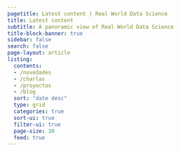 ```yaml
---
pagetitle: Latest content | Real World Data Science
title: Latest content
subtitle: A panoramic view of Real World Data Science 
title-block-banner: true
sidebar: false
search: false
page-layout: article  
listing:
  contents: 
  - /novedades
  - /charlas
  - /proyectos
  - /blog
  sort: "date desc"
  type: grid
  categories: true
  sort-ui: true
  filter-ui: true
  page-size: 30
  feed: true
---
```


